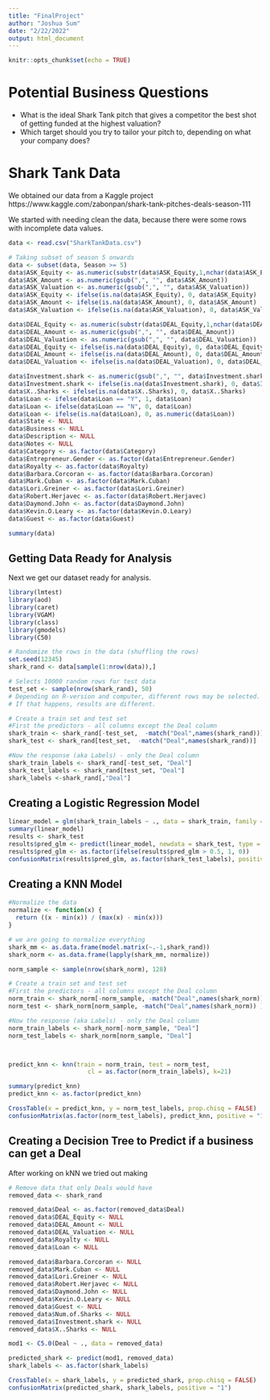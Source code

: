```yaml
---
title: "FinalProject"
author: "Joshua Sum"
date: "2/22/2022"
output: html_document
---
```


```r
knitr::opts_chunk$set(echo = TRUE)
```

# Potential Business Questions
- What is the ideal Shark Tank pitch that gives a competitor the best shot of getting funded at the highest valuation?
- Which target should you try to tailor your pitch to, depending on what your company does?

# Shark Tank Data
We obtained our data from a Kaggle project https://www.kaggle.com/zabonpan/shark-tank-pitches-deals-season-111

We started with needing clean the data, because there were some rows with incomplete data values.

```r
data <- read.csv("SharkTankData.csv")

# Taking subset of season 5 onwards
data <- subset(data, Season >= 5)
data$ASK_Equity <- as.numeric(substr(data$ASK_Equity,1,nchar(data$ASK_Equity)-1))/100
data$ASK_Amount <- as.numeric(gsub(",", "", data$ASK_Amount))
data$ASK_Valuation <- as.numeric(gsub(",", "", data$ASK_Valuation))
data$ASK_Equity <- ifelse(is.na(data$ASK_Equity), 0, data$ASK_Equity)
data$ASK_Amount <- ifelse(is.na(data$ASK_Amount), 0, data$ASK_Amount)
data$ASK_Valuation <- ifelse(is.na(data$ASK_Valuation), 0, data$ASK_Valuation)

data$DEAL_Equity <- as.numeric(substr(data$DEAL_Equity,1,nchar(data$DEAL_Equity)-1))/100
data$DEAL_Amount <- as.numeric(gsub(",", "", data$DEAL_Amount))
data$DEAL_Valuation <- as.numeric(gsub(",", "", data$DEAL_Valuation))
data$DEAL_Equity <- ifelse(is.na(data$DEAL_Equity), 0, data$DEAL_Equity)
data$DEAL_Amount <- ifelse(is.na(data$DEAL_Amount), 0, data$DEAL_Amount)
data$DEAL_Valuation <- ifelse(is.na(data$DEAL_Valuation), 0, data$DEAL_Valuation)

data$Investment.shark <- as.numeric(gsub(",", "", data$Investment.shark))
data$Investment.shark <- ifelse(is.na(data$Investment.shark), 0, data$Investment.shark)
data$X..Sharks <- ifelse(is.na(data$X..Sharks), 0, data$X..Sharks)
data$Loan <- ifelse(data$Loan == "Y", 1, data$Loan)
data$Loan <- ifelse(data$Loan == "N", 0, data$Loan)
data$Loan <- ifelse(is.na(data$Loan), 0, as.numeric(data$Loan))
data$State <- NULL
data$Business <- NULL
data$Description <- NULL
data$Notes <- NULL
data$Category <- as.factor(data$Category)
data$Entrepreneur.Gender <- as.factor(data$Entrepreneur.Gender)
data$Royalty <- as.factor(data$Royalty)
data$Barbara.Corcoran <- as.factor(data$Barbara.Corcoran)
data$Mark.Cuban <- as.factor(data$Mark.Cuban)
data$Lori.Greiner <- as.factor(data$Lori.Greiner)
data$Robert.Herjavec <- as.factor(data$Robert.Herjavec)
data$Daymond.John <- as.factor(data$Daymond.John)
data$Kevin.O.Leary <- as.factor(data$Kevin.O.Leary)
data$Guest <- as.factor(data$Guest)

summary(data)
```

## Getting Data Ready for Analysis

Next we get our dataset ready for analysis.

```r
library(lmtest)
library(aod)
library(caret)
library(VGAM)
library(class)
library(gmodels)
library(C50)

# Randomize the rows in the data (shuffling the rows)
set.seed(12345)
shark_rand <- data[sample(1:nrow(data)),]

# Selects 10000 random rows for test data
test_set <- sample(nrow(shark_rand), 50)
# Depending on R-version and computer, different rows may be selected. 
# If that happens, results are different. 

# Create a train set and test set
#First the predictors - all columns except the Deal column
shark_train <- shark_rand[-test_set,  -match("Deal",names(shark_rand))]
shark_test <- shark_rand[test_set,  -match("Deal",names(shark_rand))]

#Now the response (aka Labels) - only the Deal column
shark_train_labels <- shark_rand[-test_set, "Deal"]
shark_test_labels <- shark_rand[test_set, "Deal"]
shark_labels <-shark_rand[,"Deal"]
```

## Creating a Logistic Regression Model



```r
linear_model = glm(shark_train_labels ~ ., data = shark_train, family ="binomial")
summary(linear_model)
results <- shark_test
results$pred_glm <- predict(linear_model, newdata = shark_test, type = "response")
results$pred_glm <- as.factor(ifelse(results$pred_glm > 0.5, 1, 0))
confusionMatrix(results$pred_glm, as.factor(shark_test_labels), positive = "1")
```



## Creating a KNN Model

```r
#Normalize the data
normalize <- function(x) {
  return ((x - min(x)) / (max(x) - min(x)))
}

# we are going to normalize everything 
shark_mm <- as.data.frame(model.matrix(~.-1,shark_rand))
shark_norm <- as.data.frame(lapply(shark_mm, normalize))

norm_sample <- sample(nrow(shark_norm), 128)

# Create a train set and test set
#First the predictors - all columns except the Deal column
norm_train <- shark_norm[-norm_sample, -match("Deal",names(shark_norm)) ]
norm_test <- shark_norm[norm_sample, -match("Deal",names(shark_norm)) ]

#Now the response (aka Labels) - only the Deal column
norm_train_labels <- shark_norm[-norm_sample, "Deal"]
norm_test_labels <- shark_norm[norm_sample, "Deal"]



predict_knn <- knn(train = norm_train, test = norm_test,
                      cl = as.factor(norm_train_labels), k=21)

summary(predict_knn)
predict_knn <- as.factor(predict_knn)

CrossTable(x = predict_knn, y = norm_test_labels, prop.chisq = FALSE)
confusionMatrix(as.factor(norm_test_labels), predict_knn, positive = "1")
```

## Creating a Decision Tree to Predict if a business can get a Deal

After working on kNN we tried out making

```r

# Remove data that only Deals would have
removed_data <- shark_rand

removed_data$Deal <- as.factor(removed_data$Deal)
removed_data$DEAL_Equity <- NULL
removed_data$DEAL_Amount <- NULL
removed_data$DEAL_Valuation <- NULL
removed_data$Royalty <- NULL
removed_data$Loan <- NULL

removed_data$Barbara.Corcoran <- NULL
removed_data$Mark.Cuban <- NULL
removed_data$Lori.Greiner <- NULL
removed_data$Robert.Herjavec <- NULL
removed_data$Daymond.John <- NULL
removed_data$Kevin.O.Leary <- NULL
removed_data$Guest <- NULL
removed_data$Num.of.Sharks <- NULL
removed_data$Investment.shark <- NULL
removed_data$X..Sharks <- NULL

mod1 <- C5.0(Deal ~ ., data = removed_data)

predicted_shark <- predict(mod1, removed_data)
shark_labels <- as.factor(shark_labels)

CrossTable(x = shark_labels, y = predicted_shark, prop.chisq = FALSE)
confusionMatrix(predicted_shark, shark_labels, positive = "1")
```

